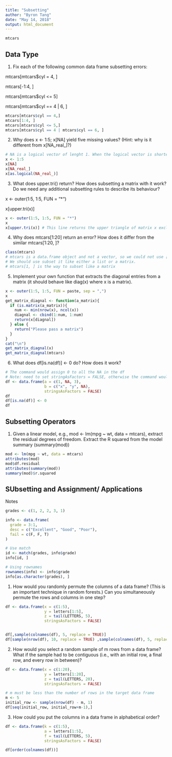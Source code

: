```yaml
---
title: "Subsetting"
author: "Byron Tang"
date: "May 14, 2018"
output: html_document
---
```


```r
mtcars
```

## Data Type

1. Fix each of the following common data frame subsetting errors:

mtcars[mtcars$cyl = 4, ]

mtcars[-1:4, ]

mtcars[mtcars$cyl <= 5]

mtcars[mtcars$cyl == 4 | 6, ]

```r
mtcars[mtcars$cyl == 4,]
mtcars[1:4, ]
mtcars[mtcars$cyl <= 5,]
mtcars[mtcars$cyl == 4 | mtcars$cyl == 6, ]
```

2. Why does x <- 1:5; x[NA] yield five missing values? (Hint: why is it different from x[NA_real_]?)

```r
# NA is a logical vector of lenght 1. When the logical vector is shorter than the vector being subsetted, it will be recycled to be the same length. On the other hand, NA_real_ is a double datatype, so it is not recycled and only retrieves one value.
x <- 1:5
x[NA]
x[NA_real_]
x[as.logical(NA_real_)]
```


3. What does upper.tri() return? How does subsetting a matrix with it work? Do we need any additional subsetting rules to describe its behaviour?

x <- outer(1:5, 1:5, FUN = "*")

x[upper.tri(x)]

```r
x <- outer(1:5, 1:5, FUN = "*")
x
x[upper.tri(x)] # This line returns the upper triangle of matrix x excluding the diagnal
```

4. Why does mtcars[1:20] return an error? How does it differ from the similar mtcars[1:20, ]?

```r
class(mtcars)
# mtcars is a data.frame object and not a vector, so we could not use [1:20] to subset it.
# We should use subset it like either a list or a matrix.
# mtcars[1, ] is the way to subset like a matrix
```

5. Implement your own function that extracts the diagonal entries from a matrix (it should behave like diag(x) where x is a matrix).

```r
x <- outer(1:5, 1:5, FUN = paste, sep = ",")
x
get_matrix_diagnal <- function(a_matrix){
  if (is.matrix(a_matrix)){
    num <- min(nrow(x), ncol(x))
    diagnal <- cbind(1:num, 1:num)
    return(x[diagnal])
  } else {
    return("Please pass a matrix")
  }
}
cat("\n")
get_matrix_diagnal(x)
get_matrix_diagnal(mtcars)
```

6. What does df[is.na(df)] <- 0 do? How does it work?

```r
# The command would assign 0 to all the NA in the df
# Note: need to set stringAsFactors = FALSE, otherwise the command would throw an error.
df <- data.frame(a = c(1, NA, 3),
                 b = c("x", "y", NA),
                 stringsAsFactors = FALSE)
df
df[is.na(df)] <- 0
df
```


## Subsetting Operators

1. Given a linear model, e.g., mod <- lm(mpg ~ wt, data = mtcars), extract the residual degrees of freedom. Extract the R squared from the model summary (summary(mod))

```r
mod <- lm(mpg ~ wt, data = mtcars)
attributes(mod)
mod$df.residual
attributes(summary(mod))
summary(mod)$r.squared
```


## SUbsetting and Assignment/ Applications

Notes

```r
grades <- c(1, 2, 2, 3, 1)

info <- data.frame(
  grade = 3:1,
  desc = c("Excellent", "Good", "Poor"),
  fail = c(F, F, T)
)

# Use match
id <- match(grades, info$grade)
info[id, ]
```

```r
# Using rownames
rownames(info) <- info$grade
info[as.character(grades), ]
```

1. How would you randomly permute the columns of a data frame? (This is an important technique in random forests.) Can you simultaneously permute the rows and columns in one step?

```r
df <- data.frame(x = c(1:5),
                 y = letters[1:5],
                 z = tail(LETTERS, 5),
                 stringsAsFactors = FALSE)


df[,sample(colnames(df), 5, replace = TRUE)]
df[sample(nrow(df), 10, replace = TRUE) ,sample(colnames(df), 5, replace = TRUE)]
```

2. How would you select a random sample of m rows from a data frame? What if the sample had to be contiguous (i.e., with an initial row, a final row, and every row in between)?

```r
df <- data.frame(x = c(1:20),
                 y = letters[1:20],
                 z = tail(LETTERS, 20),
                 stringsAsFactors = FALSE)

# m must be less than the number of rows in the target data frame
m <- 5
initial_row <- sample(nrow(df) - m, 1)
df[seq(initial_row, initial_row+m-1),]
```

3. How could you put the columns in a data frame in alphabetical order?

```r
df <- data.frame(k = c(1:5),
                 a = letters[1:5],
                 f = tail(LETTERS, 5),
                 stringsAsFactors = FALSE)

df[order(colnames(df))]
```

